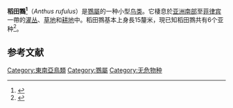 {{Speciesbox
| image = Paddyfield pipit (Anthus rufulus rufulus).jpg
| image_caption = ''A. r. rufulus''<br>[[印度|印度]][[中央邦|中央邦]][[坎哈國家公園|坎哈國家公園]]
| status = LC
| status_system = IUCN3.1
| status_ref = <ref name=IUCN1>{{cite iucn|url=https://www.iucnredlist.org/details/22718477/0 |title=''Anthus rufulus'' |author=BirdLife International |author-link=BirdLife International |year=2012 |access-date=26 November 2013|ref=harv}}</ref>
| genus = Anthus
| species = rufulus
| authority = ([[路易·让·皮埃尔·维埃约|Vieillot]], 1818)
| synonyms = ''Corydalla rufula''
}}
'''稻田鷚<ref name="avi">{{Avibase|57A0C80B2C7FBDE1|Paddyfield pipit}}</ref>'''（''Anthus rufulus''）是[[鷚屬|鷚屬]]的一种小型[[鸟类|鸟类]]。它棲息於[[亚洲南部|亚洲南部]]至[[菲律宾|菲律宾]]一帶的[[灌丛|灌丛]]、[[草地|草地]]和[[耕地|耕地]]中。稻田鷚基本上身長15釐米，現已知稻田鷚共有6个亚种<ref name="ibc">{{Cite web|title=Paddyfield pipit (Anthus rufulus) - the Internet Bird Collection|url=http://ibc.lynxeds.com/species/paddyfield-pipit-anthus-rufulus|access-date=2020-11-17|archive-date=2016-06-16|archive-url=https://web.archive.org/web/20160616182042/http://ibc.lynxeds.com/species/paddyfield-pipit-anthus-rufulus|dead-url=no}}</ref>。

== 参考文献 ==
{{Reflist|2}}
{{Taxonbar|from=Q1590538}}

[[Category:東南亞鳥類|Category:東南亞鳥類]]
[[Category:鷚屬|Category:鷚屬]]
[[Category:无危物种|Category:无危物种]]